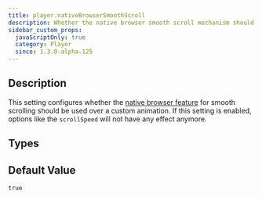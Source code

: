 ```yaml
---
title: player.nativeBrowserSmoothScroll
description: Whether the native browser smooth scroll mechanism should be used over a custom animation.
sidebar_custom_props:
  javaScriptOnly: true
  category: Player
  since: 1.3.0-alpha.125
---
```


<SinceBadge since="1.3.0-alpha.125" />


## Description

This setting configures whether the [native browser feature](https://developer.mozilla.org/en-US/docs/Web/API/ScrollToOptions/behavior) for smooth scrolling should be used over
a custom animation. If this setting is enabled, options like the `scrollSpeed` will not have any effect anymore.

<PropertyDescription metadata={metadata} showJson={true} />

## Types

<TypeTable>
    <TypeRow name="bool" />
</TypeTable>

## Default Value

`true`